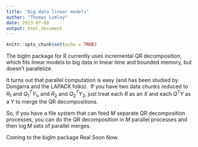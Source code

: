 ```yaml
---
title: "Big data linear models"
author: "Thomas Lumley"
date: 2013-07-08
output: html_document
---
```


```r
knitr::opts_chunk$set(echo = TRUE)
```
The biglm package for R currently uses incremental QR decomposition, which fits linear models to big data in linear time and bounded memory, but doesn't parallelize.

It turns out that parallel computation is easy (and has been studied by Dongarra and the LAPACK folks).  If you have two data chunks reduced to $R_1$ and $Q_1^TY_1$, and $R_2$ and $Q_2^TY_2$, just treat each $R$ as an $X$ and each $Q^TY$ as a $Y$ to merge the QR decompositions.

So, if you have a file system that can feed $M$ separate QR decomposition processes, you can do the QR decomposition in $M$ parallel processes and then $\log M$ sets of parallel merges.  

Coming to the biglm package Real Soon Now. 